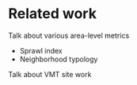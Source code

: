 # Related work

Talk about various area-level metrics

* Sprawl index
* Neighborhood typology

Talk about VMT site work


